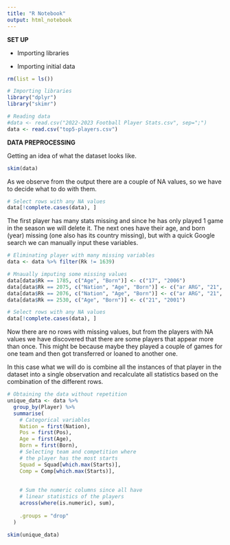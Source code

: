 ```yaml
---
title: "R Notebook"
output: html_notebook
---
```


**SET UP**

-   Importing libraries

-   Importing initial data

```r
rm(list = ls())

# Importing libraries
library("dplyr")
library("skimr")

# Reading data
#data <- read.csv("2022-2023 Football Player Stats.csv", sep=";")
data <- read.csv("top5-players.csv")
```

**DATA PREPROCESSING**

Getting an idea of what the dataset looks like.

```r
skim(data)
```

As we observe from the output there are a couple of NA values, so we have to decide what to do with them.

```r
# Select rows with any NA values
data[!complete.cases(data), ]
```

The first player has many stats missing and since he has only played 1 game in the season we will delete it. The next ones have their age, and born (year) missing (one also has its country missing), but with a quick Google search we can manually input these variables.

```r
# Eliminating player with many missing variables
data <- data %>% filter(Rk != 1639)

# Mnaually imputing some missing values
data[data$Rk == 1785, c("Age", "Born")] <- c("17", "2006")
data[data$Rk == 2075, c("Nation", "Age", "Born")] <- c("ar ARG", "21", "2002")
data[data$Rk == 2076, c("Nation", "Age", "Born")] <- c("ar ARG", "21", "2002")
data[data$Rk == 2530, c("Age", "Born")] <- c("21", "2001")

# Select rows with any NA values
data[!complete.cases(data), ]
```

Now there are no rows with missing values, but from the players with NA values we have discovered that there are some players that appear more than once. This might be because maybe they played a couple of games for one team and then got transferred or loaned to another one.

In this case what we will do is combine all the instances of that player in the dataset into a single observation and recalculate all statistics based on the combination of the different rows.

```r
# Obtaining the data without repetition
unique_data <- data %>%
  group_by(Player) %>%
  summarise(
    # Categorical variables
    Nation = first(Nation), 
    Pos = first(Pos),
    Age = first(Age), 
    Born = first(Born),
    # Selecting team and competition where
    # the player has the most starts
    Squad = Squad[which.max(Starts)],  
    Comp = Comp[which.max(Starts)],
    
    
    # Sum the numeric columns since all have 
    # linear statistics of the players
    across(where(is.numeric), sum),
    
    .groups = "drop"
  )

skim(unique_data)
```
